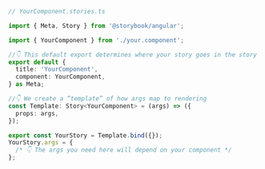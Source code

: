 ```ts
// YourComponent.stories.ts

import { Meta, Story } from '@storybook/angular';

import { YourComponent } from './your.component';

//👇 This default export determines where your story goes in the story list
export default {
  title: 'YourComponent',
  component: YourComponent,
} as Meta;

//👇 We create a “template” of how args map to rendering
const Template: Story<YourComponent> = (args) => ({
  props: args,
});

export const YourStory = Template.bind({});
YourStory.args = {
  /* 👇 The args you need here will depend on your component */
};
```